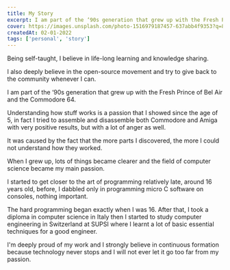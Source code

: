 ```yaml
---
title: My Story
excerpt: I am part of the ‘90s generation that grew up with the Fresh Prince of Bel Air and the Commodore 64
cover: https://images.unsplash.com/photo-1516979187457-637abb4f9353?q=80
createdAt: 02-01-2022
tags: ['personal', 'story']
---
```


Being self-taught, I believe in life-long learning and knowledge sharing.

I also deeply believe in the open-source movement and try to give back to the community whenever I can.

I am part of the ‘90s generation that grew up with the Fresh Prince of Bel Air and the Commodore 64.

Understanding how stuff works is a passion that I showed since the age of 5,
in fact I tried to assemble and disassemble both Commodore and Amiga with very positive results,
but with a lot of anger as well.

It was caused by the fact that the more parts I discovered, the more I could not understand how they worked.

When I grew up, lots of things became clearer and the field of computer science became my main passion.

I started to get closer to the art of programming relatively late, around 16 years old, before,
I dabbled only in programming micro C software on consoles, nothing important.

The hard programming began exactly when I was 16. After that,
I took a diploma in computer science in Italy then I started to study computer engineering in Switzerland at SUPSI
where I learnt a lot of basic essential techniques for a good engineer.

I'm deeply proud of my work and I strongly believe in continuous formation because technology never stops and I will not ever let it go too far from my passion.
